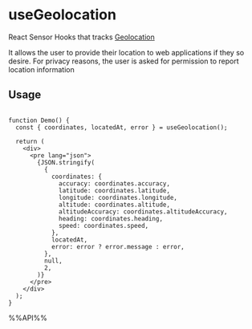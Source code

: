 # useGeolocation

React Sensor Hooks that tracks [Geolocation](https://developer.mozilla.org/en-US/docs/Web/API/Geolocation_API)

It allows the user to provide their location to web applications if they so desire. For privacy reasons, the user is asked for permission to report location information


## Usage

```tsx live

function Demo() {
  const { coordinates, locatedAt, error } = useGeolocation();

  return (
    <div>
      <pre lang="json">
        {JSON.stringify(
          {
            coordinates: {
              accuracy: coordinates.accuracy,
              latitude: coordinates.latitude,
              longitude: coordinates.longitude,
              altitude: coordinates.altitude,
              altitudeAccuracy: coordinates.altitudeAccuracy,
              heading: coordinates.heading,
              speed: coordinates.speed,
            },
            locatedAt,
            error: error ? error.message : error,
          },
          null,
          2,
        )}
      </pre>
    </div>
  );
}

```

%%API%%
